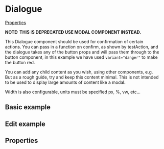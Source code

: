
# Dialogue

[Properties](#properties)

**NOTE: THIS IS DEPRECATED USE MODAL COMPONENT INSTEAD.**

This Dialogue component should be used for confirmation of certain actions. You can pass in a function on confirm, as shown by testAction, and the dialogue takes any of the button props and will pass them through to the button component, in this example we have used `variant="danger"` to make the button red.

You can add any child content as you wish, using other components, e.g. But as a rough guide, try and keep this content minimal. This is not intended to be used to display large amounts of content like a modal.

Width is also configurable, units must be specified px, %, vw, etc...

## Basic example

<Preview>
  <Story id="components-dialogue--basic-dialogue" />
</Preview>

## Edit example

<Preview>
  <Story id="components-dialogue--edit-dialogue" />
</Preview>

## Properties

<Props of={Dialogue} />
